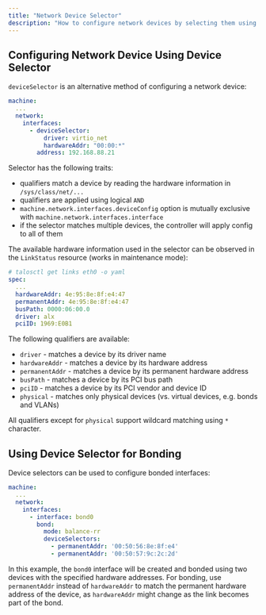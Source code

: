 ```yaml
---
title: "Network Device Selector"
description: "How to configure network devices by selecting them using hardware information"
---
```


## Configuring Network Device Using Device Selector

`deviceSelector` is an alternative method of configuring a network device:

```yaml
machine:
  ...
  network:
    interfaces:
      - deviceSelector:
          driver: virtio_net
          hardwareAddr: "00:00:*"
        address: 192.168.88.21
```

Selector has the following traits:

- qualifiers match a device by reading the hardware information in `/sys/class/net/...`
- qualifiers are applied using logical `AND`
- `machine.network.interfaces.deviceConfig` option is mutually exclusive with `machine.network.interfaces.interface`
- if the selector matches multiple devices, the controller will apply config to all of them

The available hardware information used in the selector can be observed in the `LinkStatus` resource (works in maintenance mode):

```yaml
# talosctl get links eth0 -o yaml
spec:
  ...
  hardwareAddr: 4e:95:8e:8f:e4:47
  permanentAddr: 4e:95:8e:8f:e4:47
  busPath: 0000:06:00.0
  driver: alx
  pciID: 1969:E0B1
```

The following qualifiers are available:

- `driver` - matches a device by its driver name
- `hardwareAddr` - matches a device by its hardware address
- `permanentAddr` - matches a device by its permanent hardware address
- `busPath` - matches a device by its PCI bus path
- `pciID` - matches a device by its PCI vendor and device ID
- `physical` - matches only physical devices (vs. virtual devices, e.g. bonds and VLANs)

All qualifiers except for `physical` support wildcard matching using `*` character.

## Using Device Selector for Bonding

Device selectors can be used to configure bonded interfaces:

```yaml
machine:
  ...
  network:
    interfaces:
      - interface: bond0
        bond:
          mode: balance-rr
          deviceSelectors:
            - permanentAddr: '00:50:56:8e:8f:e4'
            - permanentAddr: '00:50:57:9c:2c:2d'
```

In this example, the `bond0` interface will be created and bonded using two devices with the specified hardware addresses.
For bonding, use `permanentAddr` instead of `hardwareAddr` to match the permanent hardware address of the device, as `hardwareAddr` might change
as the link becomes part of the bond.
